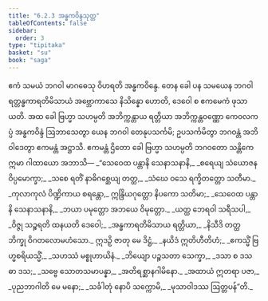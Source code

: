 ```yaml
---
title: "6.2.3 အန္ဓကဝိန္ဒသုတ္တ"
tableOfContents: false
sidebar:
  order: 3
type: "tipitaka"
basket: "su"
book: "saga"
---
```



<DynamicBreadcrumb />

<Division number="184" book="saga">

<Paragraph number="1097" book="saga">
ဧကံ သမယံ ဘဂဝါ မာဂဓေသု ဝိဟရတိ အန္ဓကဝိန္ဒေ. တေန ခေါ ပန သမယေန ဘဂဝါ ရတ္တန္ဓကာရတိမိသာယံ အဗ္ဘောကာသေ နိသိန္နော ဟောတိ, ဒေဝေါ စ ဧကမေကံ ဖုသာယတိ. အထ ခေါ ဗြဟ္မာ သဟမ္ပတိ အဘိက္ကန္တာယ ရတ္တိယာ အဘိက္ကန္တဝဏ္ဏော ကေဝလကပ္ပံ အန္ဓကဝိန္ဒံ ဩဘာသေတွာ ယေန ဘဂဝါ တေနုပသင်္ကမိ; ဥပသင်္ကမိတွာ ဘဂဝန္တံ အဘိဝါဒေတွာ ဧကမန္တံ အဋ္ဌာသိ. ဧကမန္တံ ဌိတော ခေါ ဗြဟ္မာ သဟမ္ပတိ ဘဂဝတော သန္တိကေ ဣမာ ဂါထာယော အဘာသိ—
</Paragraph>

<Paragraph number="1098" type="verses" book="saga">
_“သေဝေထ ပန္တာနိ သေနာသနာနိ,_  
_စရေယျ သံယောဇနဝိပ္ပမောက္ခာ;_  
_သစေ ရတိံ နာဓိဂစ္ဆေယျ တတ္ထ,_  
_သံဃေ ဝသေ ရက္ခိတတ္တော သတီမာ._  

</Paragraph>

<Paragraph number="1099" type="verses" book="saga">
_ကုလာကုလံ ပိဏ္ဍိကာယ စရန္တော,_  
ဣန္ဒြိယဂုတ္တော နိပကော သတိမာ;_  
_သေဝေထ ပန္တာနိ သေနာသနာနိ,_  
_ဘယာ ပမုတ္တော အဘယေ ဝိမုတ္တော._  

</Paragraph>

<Paragraph number="1100" type="verses" book="saga">
_ယတ္ထ ဘေရဝါ သရီသပါ,_  
_ဝိဇ္ဇု သဉ္စရတိ ထနယတိ ဒေဝေါ;_  
_အန္ဓကာရတိမိသာယ ရတ္တိယာ,_  
_နိသီဒိ တတ္ထ ဘိက္ခု ဝိဂတလောမဟံသော._  

</Paragraph>

<Paragraph number="1101" type="verses" book="saga">
ဣဒဉှိ ဇာတု မေ ဒိဋ္ဌံ,_  
_နယိဒံ ဣတိဟီတိဟံ;_  
_ဧကသ္မိံ ဗြဟ္မစရိယသ္မိံ,_  
_သဟဿံ မစ္စုဟာယိနံ._  

</Paragraph>

<Paragraph number="1102" type="verses" book="saga">
_ဘိယျော ပဉ္စသတာ သေက္ခာ,_  
_ဒသာ စ ဒသဓာ ဒသ;_  
_သဗ္ဗေ သောတသမာပန္နာ,_  
_အတိရစ္ဆာနဂါမိနော._  

</Paragraph>

<Paragraph number="1103" type="verses" book="saga">
_အထာယံ ဣတရာ ပဇာ,_  
_ပုညဘာဂါတိ မေ မနော;_  
_သင်္ခါတုံ နောပိ သက္ကောမိ,_  
_မုသာဝါဒဿ ဩတ္တပန်”တိ._
</Paragraph>
</Division>